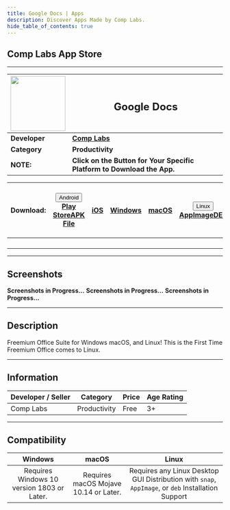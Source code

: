 ```yaml
---
title: Google Docs | Apps
description: Discover Apps Made by Comp Labs.
hide_table_of_contents: true
---
```



## Comp Labs App Store

---

| <img src="/img/apps/google-docs.png" width='128' height='128'></img> | <h2>Google Docs</h2>                                                    |
| -------------------------------------------------------------------- | ----------------------------------------------------------------------- |
| **Developer**                                                        | [**Comp Labs**](https://complabs.in/apps)                               |
| **Category**                                                         | **Productivity**                                                        |
| **NOTE:**                                                            | **Click on the Button for Your Specific Platform to Download the App.** |

| **Download:** | <div class="dropdown disabled"><button class="disabled button button--primary"><FontAwesomeIcon icon={faAndroid} /> Android <FontAwesomeIcon icon={faCaretDown} /></button><div class="disabled dropdown-content"><a class="disabled" href="#">Play Store</a><a class="disabled" href="#">APK File</a></div></div> | <a href="#" target="_blank" rel="noopener noreferrer" class="button button--primary disabled"><FontAwesomeIcon icon={faAppStoreIos} /> iOS</a> | <a href="https://github.com/Comp-Labs/Google-Docs/releases/latest/download/Google-Docs.exe" target="_blank" rel="noopener noreferrer" class="button button--primary"><FontAwesomeIcon icon={faWindows} /> Windows</a> | <a href="https://github.com/Comp-Labs/comp-labs-meet/releases/latest/download/Google-Docs.dmg" target="_blank" rel="noopener noreferrer" class="button button--primary"><FontAwesomeIcon icon={faApple} /> macOS</a> | <div class="dropdown"><button class="button button--primary"><FontAwesomeIcon icon={faLinux} /> Linux <FontAwesomeIcon icon={faCaretDown} /></button><div class="dropdown-content"><a href="https://github.com/Comp-Labs/Google-Docs/releases/latest/download/Google-Docs-x86_64.AppImage">AppImage</a><a href="https://github.com/Comp-Labs/Google-Docs/releases/latest/download/Google-Docs-amd64.deb">DEB</a></div></div> | [![Get it from the Snap Store](https://snapcraft.io/static/images/badges/en/snap-store-black.svg)](https://snapcraft.io/google-docs) |
| :-----------: | :----------------------------------------------------------------------------------------------------------------------------------------------------------------------------------------------------------------------------------------------------------------------------------------------------------------: | :----------------------------------------------------------------------------------------------------------------------------------------------: | :-------------------------------------------------------------------------------------------------------------------------------------------------------------------------------------------------------------------: | :------------------------------------------------------------------------------------------------------------------------------------------------------------------------------------------------------------------: | :--------------------------------------------------------------------------------------------------------------------------------------------------------------------------------------------------------------------------------------------------------------------------------------------------------------------------------------------------------------------------------------------------------------------------: | :----------------------------------------------------------------------------------------------------------------------------------: |
|               |                                                                                                                                                                                                                                                                                                                    |                                                                                                                                                  |                                                                                                                                                                                                                       |                                                                                                                                                                                                                      |                                                                                                                                                                                                                                                                                                                                                                                                                              |                                                                                                                                      |
|               |                                                                                                                                                                                                                                                                                                                    |                                                                                                                                                  |                                                                                                                                                                                                                       |                                                                                                                                                                                                                      |                                                                                                                                                                                                                                                                                                                                                                                                                              |                                                                                                                                      |
|               |                                                                                                                                                                                                                                                                                                                    |                                                                                                                                                  |                                                                                                                                                                                                                       |                                                                                                                                                                                                                      |                                                                                                                                                                                                                                                                                                                                                                                                                              |                                                                                                                                      |
|               |                                                                                                                                                                                                                                                                                                                    |                                                                                                                                                  |                                                                                                                                                                                                                       |                                                                                                                                                                                                                      |                                                                                                                                                                                                                                                                                                                                                                                                                              |                                                                                                                                      |

---

## Screenshots

<Tabs className="unique-tabs">
  <TabItem value="Windows">
    <b>Screenshots in Progress...</b>
  </TabItem>
  <TabItem value="macOS">
    <b>Screenshots in Progress...</b>
  </TabItem>
  <TabItem value="Linux">
    <b>Screenshots in Progress...</b>
  </TabItem>
</Tabs>

---

## Description

Freemium Office Suite for Windows macOS, and Linux! This is the First Time Freemium Office comes to Linux.

---

## Information

| Developer / Seller | Category     | Price | Age Rating |
| ------------------ | ------------ | ----- | ---------- |
| Comp Labs          | Productivity | Free  | 3+         |

---

## Compatibility

|                **Windows**                 |               **macOS**               |                                             **Linux**                                              |
| :----------------------------------------: | :-----------------------------------: | :------------------------------------------------------------------------------------------------: |
| Requires Windows 10 version 1803 or Later. | Requires macOS Mojave 10.14 or Later. | Requires any Linux Desktop GUI Distribution with `snap`, `AppImage`, or `deb` Installation Support |
